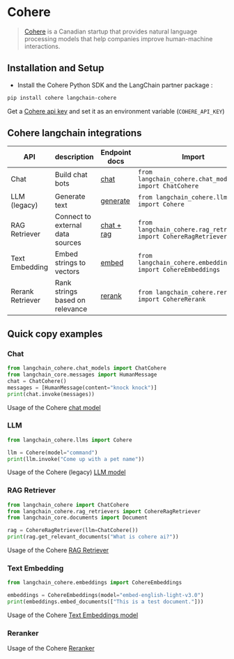 # Cohere

>[Cohere](https://cohere.ai/about) is a Canadian startup that provides natural language processing models
> that help companies improve human-machine interactions.

## Installation and Setup
- Install the Cohere Python SDK and the LangChain partner package :
```bash
pip install cohere langchain-cohere
```

Get a [Cohere api key](https://dashboard.cohere.ai/) and set it as an environment variable (`COHERE_API_KEY`)

## Cohere langchain integrations

|API|description|Endpoint docs|Import|Usage Examples|
| --- | --- | --- | --- | --- |
|Chat|Build chat bots|[chat](https://docs.cohere.com/reference/chat)|`from langchain_cohere.chat_models import ChatCohere` | [Chat Model](/docs/integrations/chat/cohere) |
|LLM (legacy)|Generate text|[generate](https://docs.cohere.com/reference/generate)|`from langchain_cohere.llms import Cohere` | [LLM model](/docs/integrations/llms/cohere)  |
|RAG Retriever|Connect to external data sources|[chat + rag](https://docs.cohere.com/reference/chat)|`from langchain_cohere.rag_retrievers import CohereRagRetriever` | [RAG Retriever](/docs/integrations/retrievers/cohere) |
|Text Embedding|Embed strings to vectors|[embed](https://docs.cohere.com/reference/embed)|`from langchain_cohere.embeddings import CohereEmbeddings` | [Text Embeddings model](/docs/integrations/text_embedding/cohere) |
|Rerank Retriever|Rank strings based on relevance|[rerank](https://docs.cohere.com/reference/rerank)|`from langchain_cohere.rerank import CohereRerank` | [Reranker](/docs/integrations/retrievers/cohere-reranker) |


## Quick copy examples

### Chat

```python
from langchain_cohere.chat_models import ChatCohere
from langchain_core.messages import HumanMessage
chat = ChatCohere()
messages = [HumanMessage(content="knock knock")]
print(chat.invoke(messages))
```

Usage of the Cohere [chat model](/docs/integrations/chat/cohere)

### LLM


```python
from langchain_cohere.llms import Cohere

llm = Cohere(model="command")
print(llm.invoke("Come up with a pet name"))
```

Usage of the Cohere (legacy) [LLM model](/docs/integrations/llms/cohere) 

### RAG Retriever

```python
from langchain_cohere import ChatCohere
from langchain_cohere.rag_retrievers import CohereRagRetriever
from langchain_core.documents import Document

rag = CohereRagRetriever(llm=ChatCohere())
print(rag.get_relevant_documents("What is cohere ai?"))
```

Usage of the Cohere [RAG Retriever](/docs/integrations/retrievers/cohere)

### Text Embedding

```python
from langchain_cohere.embeddings import CohereEmbeddings

embeddings = CohereEmbeddings(model="embed-english-light-v3.0")
print(embeddings.embed_documents(["This is a test document."]))
```

Usage of the Cohere [Text Embeddings model](/docs/integrations/text_embedding/cohere)

### Reranker

Usage of the Cohere [Reranker](/docs/integrations/retrievers/cohere-reranker)